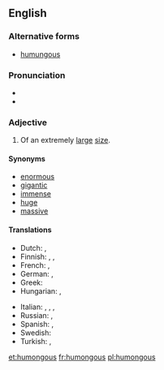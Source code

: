 ==English==

===Alternative forms===
* [[humungous]]

===Pronunciation===
* {{audio|en-us-humongous.ogg|Audio (US)}}
* {{rhymes|ʌŋɡəs}}

===Adjective===
{{en-adj}}

# {{informal}} Of an extremely [[large]] [[size]].

====Synonyms====
* [[enormous]]
* [[gigantic]]
* [[immense]]
* [[huge]]
* [[massive]]

====Translations====
{{trans-top|extremely large}}
* Dutch: {{t+|nl|enorm}}, {{t-|nl|gigantisch}}
* Finnish: {{t+|fi|valtava}}, {{t+|fi|suunnaton}}, {{t-|fi|jättimäinen}}
* French: {{t+|fr|gigantesque}}, {{t+|fr|énorme}}
* German: {{t+|de|riesig}}, {{t+|de|gigantisch}}
* Greek: {{t+|el|θεόρατος|tr=theoratos}}
* Hungarian: {{t+|hu|óriási}}, {{t+|hu|hatalmas}}
{{trans-mid}}
* Italian: {{t-|it|gigantesco}}, {{t+|it|enorme}}, {{t-|it|disumano}}, {{t+|it|mastodontico}}
* Russian: {{t+|ru|огромный}}, {{t+|ru|гигантский}}
* Spanish: {{t-|es|gigante}}, {{t+|es|enorme}}
* Swedish: {{t+|sv|gigantisk}}
* Turkish: {{t|tr|devasa}},  {{t|tr|kocaman}}
{{trans-bottom}}

[[et:humongous]]
[[fr:humongous]]
[[pl:humongous]]
